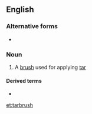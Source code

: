 {{also|tar-brush}}
==English==

===Alternative forms===
* {{l|en|tar-brush}}

===Noun===
{{en-noun|es}}

# A [[brush]] used for applying [[tar]]

====Derived terms====
* {{l|en|touch of the tarbrush}}

[[et:tarbrush]]